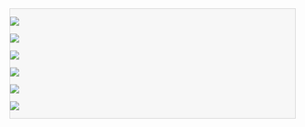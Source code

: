 
::: {.callout-tip icon=false aria-title="GitHub Repos" title='[📂 [`ishanpragada/`](https://github.com/saforem2?tab=repositories)]{.dim-text-11}' collapse="false" style="text-align: left!important; width:100%; background-color:rgba(131,131,131,0.05)!important; border: 1px solid rgba(131,131,131,0.3)!important; opacity:100%;"}

::: {.flex-container style="flex-flow: wrap;"}

[![](https://github-readme-stats.vercel.app/api/pin/?username=appfl&repo=appfl&theme=transparent&include_all_commits=true&hide_border=true&line_height=5&card_width=300px&text_color=838383&title_color=838383)](https://github.com/appfl/appfl)

[![](https://github-readme-stats.vercel.app/api/pin/?username=ishanpragada&repo=dlp_model&theme=transparent&include_all_commits=true&hide_border=true&line_height=5&card_width=300px&text_color=838383&title_color=838383)](https://github.com/ishanpragada/dlp_model)

[![](https://github-readme-stats.vercel.app/api/pin/?username=ishanpragada&repo=asr_system&theme=transparent&include_all_commits=true&hide_border=true&line_height=5&card_width=300px&text_color=838383&title_color=838383)](https://github.com/ishanpragada/asr_system)

[![](https://github-readme-stats.vercel.app/api/pin/?username=ishanpragada&repo=alexa_gpt&theme=transparent&include_all_commits=true&hide_border=true&line_height=5&card_width=300px&text_color=838383&title_color=838383)](https://github.com/ishanpragada/alexa_gpt)

[![](https://github-readme-stats.vercel.app/api/pin/?username=ishanpragada&repo=ragaID&theme=transparent&include_all_commits=true&hide_border=true&line_height=5&card_width=300px&text_color=838383&title_color=838383)](https://github.com/ishanpragada/ragaID)

[![](https://github-readme-stats.vercel.app/api/pin/?username=ishanpragada&repo=portfolio_website&theme=transparent&include_all_commits=true&hide_border=true&line_height=5&card_width=300px&text_color=838383&title_color=838383)](https://github.com/ishanpragada/portfolio_website)
:::

:::
